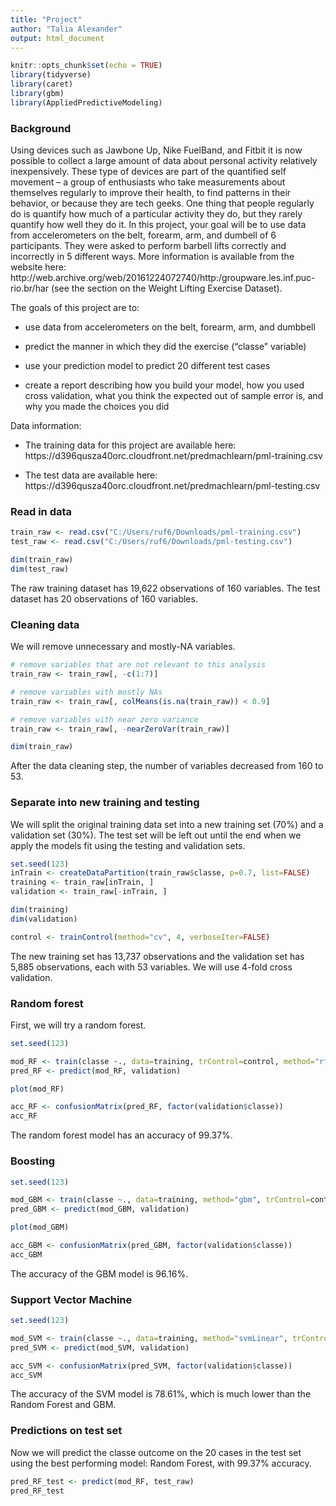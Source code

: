 ```yaml
---
title: "Project"
author: "Talia Alexander"
output: html_document
---
```


```r
knitr::opts_chunk$set(echo = TRUE)
library(tidyverse)
library(caret)
library(gbm)
library(AppliedPredictiveModeling)
```


### Background

Using devices such as Jawbone Up, Nike FuelBand, and Fitbit it is now possible to collect a large amount of data about personal activity relatively inexpensively. These type of devices are part of the quantified self movement – a group of enthusiasts who take measurements about themselves regularly to improve their health, to find patterns in their behavior, or because they are tech geeks. One thing that people regularly do is quantify how much of a particular activity they do, but they rarely quantify how well they do it. In this project, your goal will be to use data from accelerometers on the belt, forearm, arm, and dumbell of 6 participants. They were asked to perform barbell lifts correctly and incorrectly in 5 different ways. More information is available from the website here: http://web.archive.org/web/20161224072740/http:/groupware.les.inf.puc-rio.br/har (see the section on the Weight Lifting Exercise Dataset).


The goals of this project are to: 

  - use data from accelerometers on the belt, forearm, arm, and dumbbell
  
  - predict the manner in which they did the exercise ("classe" variable)
  
  - use your prediction model to predict 20 different test cases
  
  - create a report describing how you build your model, how you used cross validation, what you think the expected out of sample error is, and why you made the choices you did
  
  
Data information:

  - The training data for this project are available here: https://d396qusza40orc.cloudfront.net/predmachlearn/pml-training.csv
  
  - The test data are available here: https://d396qusza40orc.cloudfront.net/predmachlearn/pml-testing.csv



### Read in data 

```r
train_raw <- read.csv("C:/Users/ruf6/Downloads/pml-training.csv")
test_raw <- read.csv("C:/Users/ruf6/Downloads/pml-testing.csv")

dim(train_raw)
dim(test_raw)
```
The raw training dataset has 19,622 observations of 160 variables. The test dataset has 20 observations of 160 variables. 


### Cleaning data

We will remove unnecessary and mostly-NA variables.

```r
# remove variables that are not relevant to this analysis
train_raw <- train_raw[, -c(1:7)]

# remove variables with mostly NAs
train_raw <- train_raw[, colMeans(is.na(train_raw)) < 0.9]

# remove variables with near zero variance
train_raw <- train_raw[, -nearZeroVar(train_raw)]

dim(train_raw)
```
After the data cleaning step, the number of variables decreased from 160 to 53. 


### Separate into new training and testing

We will split the original training data set into a new training set (70%) and a validation set (30%). The test set will be left out until the end when we apply the models fit using the testing and validation sets.

```r
set.seed(123)
inTrain <- createDataPartition(train_raw$classe, p=0.7, list=FALSE)
training <- train_raw[inTrain, ]
validation <- train_raw[-inTrain, ]

dim(training)
dim(validation)

control <- trainControl(method="cv", 4, verboseIter=FALSE)
```

The new training set has 13,737 observations and the validation set has 5,885 observations, each with 53 variables. We will use 4-fold cross validation.


### Random forest

First, we will try a random forest.

```r
set.seed(123)

mod_RF <- train(classe ~., data=training, trControl=control, method="rf") 
pred_RF <- predict(mod_RF, validation)

plot(mod_RF)

acc_RF <- confusionMatrix(pred_RF, factor(validation$classe))
acc_RF

```

The random forest model has an accuracy of 99.37%.


### Boosting

```r
set.seed(123)

mod_GBM <- train(classe ~., data=training, method="gbm", trControl=control, verbose=FALSE) 
pred_GBM <- predict(mod_GBM, validation)

plot(mod_GBM)

acc_GBM <- confusionMatrix(pred_GBM, factor(validation$classe))
acc_GBM

```

The accuracy of the GBM model is 96.16%.


### Support Vector Machine

```r
set.seed(123)

mod_SVM <- train(classe ~., data=training, method="svmLinear", trControl=control, verbose=FALSE) 
pred_SVM <- predict(mod_SVM, validation)

acc_SVM <- confusionMatrix(pred_SVM, factor(validation$classe))
acc_SVM

```

The accuracy of the SVM model is 78.61%, which is much lower than the Random Forest and GBM.


### Predictions on test set

Now we will predict the classe outcome on the 20 cases in the test set using the best performing model: Random Forest, with 99.37% accuracy.

```r
pred_RF_test <- predict(mod_RF, test_raw)
pred_RF_test

```


